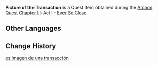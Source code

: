 {{Item Infobox
|id           = 101932
|image        = Item Picture.png
|type         = Quest Items
|quality      = 
|description  = A picture of a scene where the "[[Divine Knowledge Capsule]]" is being traded.<br />In the picture, there is [[Mizri]], the leader of [[Ayn Al-Ahmar]], and the Divine Knowledge Capsule giving off a red glow in his hand.
|source1      = [[Ever So Close]]
}}
'''Picture of the Transaction''' is a Quest Item obtained during the [[Archon Quest]] [[Chapter III]]: Act I - [[Ever So Close]].

==Other Languages==
{{Other Languages
|default_hidden = 1
|en      = Picture of the Transaction
|zhs     = 交易现场画片
|zhs_rm  = Jiāoyì Xiànchǎng Huàpiàn
|zht     = 交易現場畫片
|zht_rm  = Jiāoyì Xiànchǎng Huàpiàn
|ja      = 取引現場の写真
|ja_rm   = Torihiki Genba no Shashin{{Assumed}}
|ko      = 거래 현장 사진
|ko_rm   = Georae Hyeonjang Sajin
|es      = Imagen de una transacción
|fr      = Photo de la transaction
|ru      = Фотография сделки
|th      = ภาพฉากการแลกเปลี่ยน
|th_rm   = 
|vi      = Ảnh Hiện Trường Giao Dịch
|de      = Foto eines Handelsschlusses
|id      = Gambar Transaksi
|pt      = Imagem do Local de Transação
|tr      = Alışverişin Fotoğrafı
|it      = Foto della transazione
}}

==Change History==
{{Change History|3.0}}

[[es:Imagen de una transacción]]